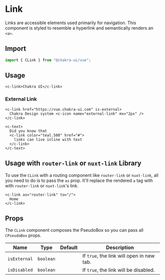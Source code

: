 
<SEO
  title="Link"
  description="Links are accessible elements used primarily for navigation. This component is styled to resemble a hyperlink and semantically renders an anchor tag."
/>

# Link

Links are accessible elements used primarily for navigation. This component is
styled to resemble a hyperlink and semantically renders an `<a>`.

## Import

```js
import { CLink } from "@chakra-ui/vue";
```

## Usage

```vue live=true
<c-link>Chakra UI</c-link>
```

### External Link

```vue live=true
<c-link href="https://vue.chakra-ui.com" is-external>
  Chakra Design system <c-icon name="external-link" mx="2px" />
</c-link>
```

```vue live=true
<c-text>
  Did you know that 
  <c-link color="teal.500" href="#">
    links can live inline with text
  </c-link>
</c-text>
```

## Usage with `router-link` or `nuxt-link` Library

To use the `CLink` with a routing component like `router-link` or `nuxt-link`, all
you need to do is to pass the `as` prop. It'll replace the rendered `a` tag with
with `router-link` or `nuxt-link`'s link.

```vue live=true
<c-link as="router-link" to="/">
  Home
</c-link>
```

## Props

The `CLink` component composes the <nuxt-link to="/pseudobox">PseudoBox</nuxt-link> so you can pass all
`CPseudoBox` props.

| Name         | Type       | Default | Description                               |
| ------------ | ---------- | ------- | ----------------------------------------- |
| `isExternal` | `boolean`  |         | If `true`, the link will open in new tab. |
| `isDisabled` | `boolean`  |         | If `true`, the link will be disabled.     |
